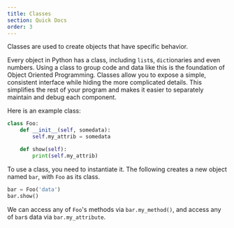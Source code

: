 ```yaml
---
title: Classes
section: Quick Docs
order: 3
---
```


Classes are used to create objects that have specific behavior.

Every object in Python has a class, including `list`s, `dict`ionaries and even numbers. Using a class to group code and data like this is the foundation of Object Oriented Programming. Classes allow you to expose a simple, consistent interface while hiding the more complicated details. This simplifies the rest of your program and makes it easier to separately maintain and debug each component.

Here is an example class:

```python
class Foo:
    def __init__(self, somedata):
        self.my_attrib = somedata

    def show(self):
        print(self.my_attrib)
```

To use a class, you need to instantiate it. The following creates a new object named `bar`, with `Foo` as its class.

```python
bar = Foo('data')
bar.show()
```

We can access any of `Foo`'s methods via `bar.my_method()`, and access any of `bar`s data via `bar.my_attribute`.
